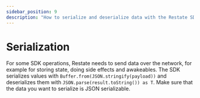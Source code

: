 ```yaml
---
sidebar_position: 9
description: "How to serialize and deserialize data with the Restate SDK."
---
```



# Serialization

For some SDK operations, Restate needs to send data over the network, for example for storing state, doing side effects and awakeables.
The SDK serializes values with `Buffer.from(JSON.stringify(payload))` and deserializes them with `JSON.parse(result.toString()) as T`.
Make sure that the data you want to serialize is JSON serializable.



